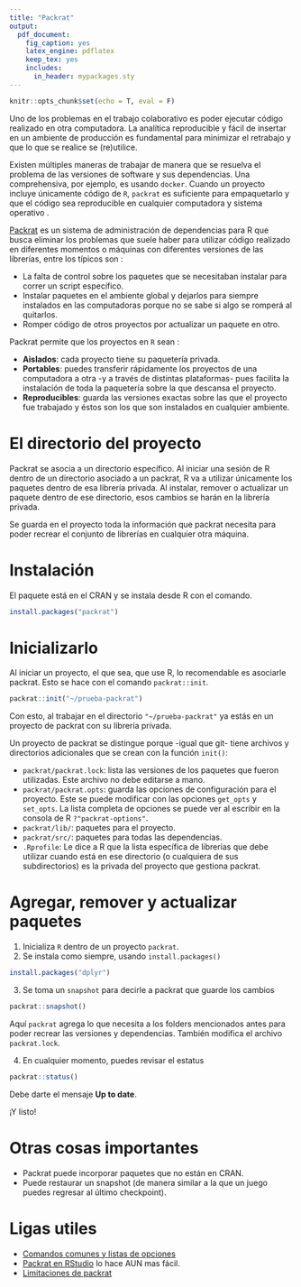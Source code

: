 ```yaml
---
title: "Packrat"
output:
  pdf_document:
    fig_caption: yes
    latex_engine: pdflatex
    keep_tex: yes
    includes:
      in_header: mypackages.sty
---
```


```r
knitr::opts_chunk$set(echo = T, eval = F)
```

Uno de los problemas en el trabajo colaborativo es poder ejecutar código realizado en otra computadora. La analítica reproducible y fácil de insertar en un ambiente de producción es fundamental para minimizar el retrabajo y que lo que se realice se (re)utilice.

Existen múltiples maneras de trabajar de manera que se resuelva el problema de las versiones de software y sus dependencias. Una comprehensiva, por ejemplo, es usando `docker`. Cuando un proyecto incluye únicamente código de `R`, `packrat` es suficiente para empaquetarlo y que el código sea reproducible en cualquier computadora y sistema operativo \parencite{packrat}.

[Packrat](https://rstudio.github.io/packrat/) es un sistema de administración de dependencias para R que busca eliminar los problemas que suele haber para utilizar código realizado en diferentes momentos o máquinas con diferentes versiones de las librerías, entre los típicos son \parencite{packratconcept}:

- La falta de control sobre los paquetes que se necesitaban instalar para correr un script específico.
- Instalar paquetes en el ambiente global y dejarlos para siempre instalados en las computadoras porque no se sabe si algo se romperá al quitarlos.
- Romper código de otros proyectos por actualizar un paquete en otro.

Packrat permite que los proyectos en `R` sean \parencite{packratconcept}:

- **Aislados**: cada proyecto tiene su paquetería privada.
- **Portables**: puedes transferir rápidamente los proyectos de una computadora a otra -y a través de distintas plataformas- pues facilita la instalación de toda la paquetería sobre la que descansa el proyecto.
- **Reproducibles**: guarda las versiones exactas sobre las que el proyecto fue trabajado y éstos son los que son instalados en cualquier ambiente.

# El directorio del proyecto

Packrat se asocia a un directorio específico. Al iniciar una sesión de R dentro de un directorio asociado a un packrat, R va a utilizar únicamente los paquetes dentro de esa librería privada. Al instalar, remover o actualizar un paquete dentro de ese directorio, esos cambios se harán en la librería privada.

Se guarda en el proyecto toda la información que packrat necesita para poder recrear el conjunto de librerías en cualquier otra máquina. 

# Instalación

El paquete está en el CRAN y se instala desde R con el comando.

```r
install.packages("packrat")
```

# Inicializarlo

Al iniciar un proyecto, el que sea, que use R, lo recomendable es asociarle packrat. Esto se hace con el comando `packrat::init`.

```r
packrat::init("~/prueba-packrat")
```

Con esto, al trabajar en el directorio `"~/prueba-packrat"` ya estás en un proyecto de packrat con su librería privada.

Un proyecto de packrat se distingue porque -igual que git- tiene archivos y directorios adicionales que se crean con la función `init()`:

- `packrat/packrat.lock`: lista las versiones de los paquetes que fueron utilizadas. Este archivo no debe editarse a mano.
- `packrat/packrat.opts`: guarda las opciones de configuración para el proyecto. Este se puede modificar con las opciones `get_opts` y  `set_opts`. La lista completa de opciones se puede ver al escribir en la consola de R `?"packrat-options"`.
- `packrat/lib/`: paquetes para el proyecto.
- `packrat/src/`: paquetes para todas las dependencias.
- `.Rprofile`: Le dice a R que la lista específica de librerías que debe utilizar cuando está en ese directorio (o cualquiera de sus subdirectorios) es la privada del proyecto que gestiona packrat.

# Agregar, remover y actualizar paquetes

1. Inicializa `R` dentro de un proyecto `packrat`. 
2. Se instala como siempre, usando `install.packages()`

```r
install.packages("dplyr")
```

3. Se toma un `snapshot` para decirle a packrat que guarde los cambios

```r
packrat::snapshot()
```

Aquí `packrat` agrega lo que necesita a los folders mencionados antes para poder recrear las versiones y dependencias. También modifica el archivo `packrat.lock`.

4. En cualquier momento, puedes revisar el estatus

```r
packrat::status()
```

Debe darte el mensaje **Up to date**.

¡Y listo!


# Otras cosas importantes

- Packrat puede incorporar paquetes que no están en CRAN.
- Puede restaurar un snapshot (de manera similar a la que un juego puedes regresar al último checkpoint).

\renewcommand\bcStyleTitre[1]{\large\textcolor{bbblack}{#1}}
\begin{bclogo}[
  couleur=llred,
  arrondi=0,
  logo=\bcstop,
  barre=none,
  noborder=true]{Ejercicio: Restaurando un snapshot en el ejemplo de juguete.}
\begin{enumerate}
\item Ve a la carpeta \texttt{~/prueba-packrat}
\item Muevete a la carpeta \texttt{packrat/}
\item Borra la libreria \texttt{rm -R lib/}
\item Regresa a la carpeta del proyecto \texttt{cd ..}
\item Inicializa \texttt{R}... y todo se restaura.
\end{enumerate}
\end{bclogo}

# Ligas utiles

- [Comandos comunes y listas de opciones](https://rstudio.github.io/packrat/commands.html)
- [Packrat en RStudio](https://rstudio.github.io/packrat/rstudio.html) lo hace AUN mas fácil.
- [Limitaciones de packrat](https://rstudio.github.io/packrat/limitations.html)
